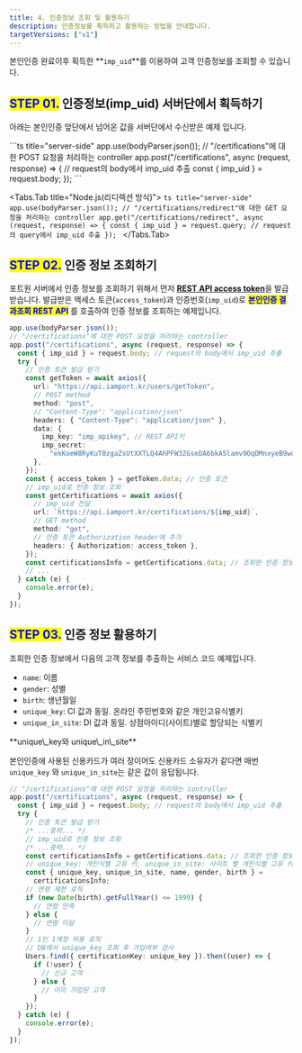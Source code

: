 ```yaml
---
title: 4. 인증정보 조회 및 활용하기
description: 인증정보를 획득하고 활용하는 방법을 안내합니다.
targetVersions: ["v1"]
---
```



본인인증 완료이후 획득한 \*\*`imp_uid`\*\*를 이용하여 고객 인증정보를 조회할 수 있습니다.

## <mark style="color:blue;">**STEP 01.**</mark> 인증정보(imp\_uid) 서버단에서 획득하기

아래는 본인인증 앞단에서 넘어온 값을 서버단에서 수신받은 예제 입니다.

<Tabs>
  <Tabs.Tab title="Node.js(팝업방식)">
    ```ts title="server-side"
    app.use(bodyParser.json());
    // "/certifications"에 대한 POST 요청을 처리하는 controller
    app.post("/certifications", async (request, response) => {
      // request의 body에서 imp_uid 추출
      const { imp_uid } = request.body;
    });
    ```
  </Tabs.Tab>

  <Tabs.Tab title="Node.js(리디렉션 방식)">
    ```ts title="server-side"
    app.use(bodyParser.json());
    // "/certifications/redirect"에 대한 GET 요청을 처리하는 controller
    app.get("/certifications/redirect", async (request, response) => {
      const { imp_uid } = request.query; // request의 query에서 imp_uid 추출
    });
    ```
  </Tabs.Tab>
</Tabs>

## <mark style="color:blue;">**STEP 02.**</mark> 인증 정보 조회하기

포트원 서버에서 인증 정보를 조회하기 위해서 먼저 [**REST API access token**](../../api/rest-api-access-token)을 발급받습니다. 발급받은 액세스 토큰(`access_token`)과 인증번호(`imp_uid`)로 <mark style="color:blue;">**본인인증 결과조회 REST API**</mark> 를 호출하여 인증 정보를 조회하는 예제입니다.

```ts title="server-side"
app.use(bodyParser.json());
// "/certifications"에 대한 POST 요청을 처리하는 controller
app.post("/certifications", async (request, response) => {
  const { imp_uid } = request.body; // request의 body에서 imp_uid 추출
  try {
    // 인증 토큰 발급 받기
    const getToken = await axios({
      url: "https://api.iamport.kr/users/getToken",
      // POST method
      method: "post",
      // "Content-Type": "application/json"
      headers: { "Content-Type": "application/json" },
      data: {
        imp_key: "imp_apikey", // REST API키
        imp_secret:
          "ekKoeW8RyKuT0zgaZsUtXXTLQ4AhPFW3ZGseDA6bkA5lamv9OqDMnxyeB9wqOsuO9W3Mx9YSJ4dTqJ3f", // REST API Secret
      },
    });
    const { access_token } = getToken.data; // 인증 토큰
    // imp_uid로 인증 정보 조회
    const getCertifications = await axios({
      // imp_uid 전달
      url: `https://api.iamport.kr/certifications/${imp_uid}`,
      // GET method
      method: "get",
      // 인증 토큰 Authorization header에 추가
      headers: { Authorization: access_token },
    });
    const certificationsInfo = getCertifications.data; // 조회한 인증 정보
    // ...
  } catch (e) {
    console.error(e);
  }
});
```

## <mark style="color:blue;">**STEP 03.**</mark> 인증 정보 활용하기

조회한 인증 정보에서 다음의 고객 정보를 추출하는 서비스 코드 예제입니다.

- `name`: 이름
- `gender`: 성별
- `birth`: 생년월일
- `unique_key`: CI 값과 동일. 온라인 주민번호와 같은 개인고유식별키
- `unique_in_site`: DI 값과 동일. 상점아이디(사이트)별로 할당되는 식별키

<Hint style="info">
  **unique\_key와 unique\_in\_site**

  본인인증에 사용된 신용카드가 여러 장이어도 신용카드 소유자가 같다면 매번 `unique_key` 와 `unique_in_site`는 같은 값이 응답됩니다.
</Hint>

```ts title="Node.js"
// "/certifications"에 대한 POST 요청을 처리하는 controller
app.post("/certifications", async (request, response) => {
  const { imp_uid } = request.body; // request의 body에서 imp_uid 추출
  try {
    // 인증 토큰 발급 받기
    /* ...중략... */
    // imp_uid로 인증 정보 조회
    /* ...중략... */
    const certificationsInfo = getCertifications.data; // 조회한 인증 정보
    // unique_key: 개인식별 고유 키, unique_in_site: 사이트 별 개인식별 고유 키
    const { unique_key, unique_in_site, name, gender, birth } =
      certificationsInfo;
    // 연령 제한 로직
    if (new Date(birth).getFullYear() <= 1999) {
      // 연령 만족
    } else {
      // 연령 미달
    }
    // 1인 1계정 허용 로직
    // DB에서 unique_key 조회 후 가입여부 검사
    Users.find({ certificationKey: unique_key }).then((user) => {
      if (!user) {
        // 신규 고객
      } else {
        // 이미 가입된 고객
      }
    });
  } catch (e) {
    console.error(e);
  }
});
```
